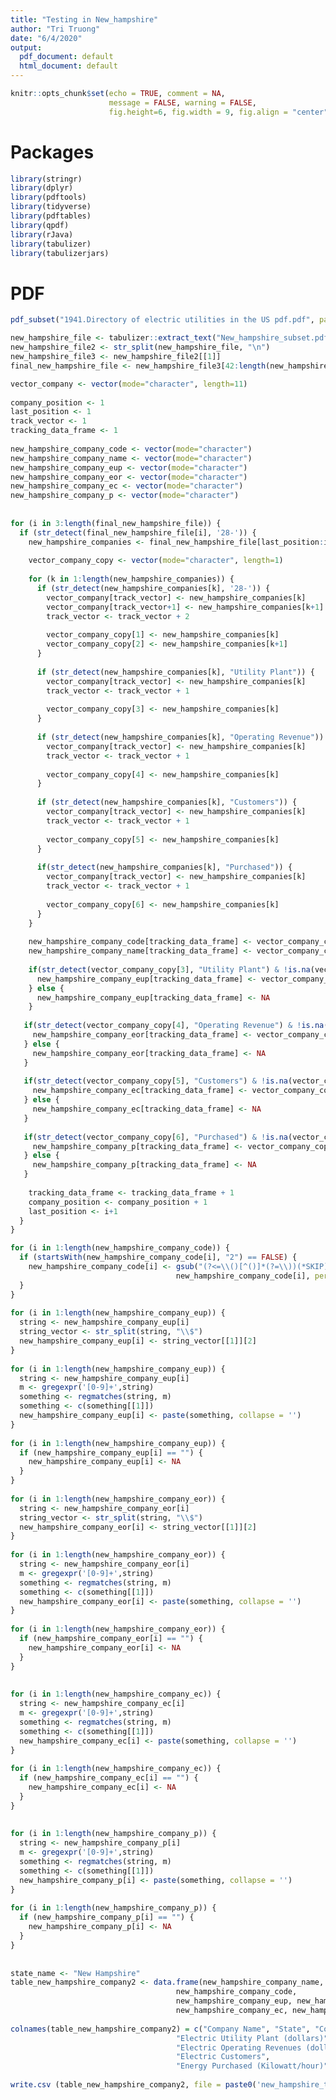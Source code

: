```yaml
---     
title: "Testing in New_hampshire"     
author: "Tri Truong"     
date: "6/4/2020"     
output:      
  pdf_document: default     
  html_document: default     
---     
```

      
```r
knitr::opts_chunk$set(echo = TRUE, comment = NA,      
                      message = FALSE, warning = FALSE,     
                      fig.height=6, fig.width = 9, fig.align = "center")     
```     
      
# Packages     
      
```r
library(stringr)     
library(dplyr)     
library(pdftools)     
library(tidyverse)     
library(pdftables)     
library(qpdf)     
library(rJava)     
library(tabulizer)     
library(tabulizerjars)     
```     
      
# PDF     
      
```r
pdf_subset("1941.Directory of electric utilities in the US pdf.pdf", page= 588:595, output= "New_hampshire_subset.pdf")     
```     
      
      
```r
new_hampshire_file <- tabulizer::extract_text("New_hampshire_subset.pdf")     
new_hampshire_file2 <- str_split(new_hampshire_file, "\n")     
new_hampshire_file3 <- new_hampshire_file2[[1]]     
final_new_hampshire_file <- new_hampshire_file3[42:length(new_hampshire_file3)]     
```     
  
     
      
```r
vector_company <- vector(mode="character", length=11)     
      
company_position <- 1     
last_position <- 1     
track_vector <- 1     
tracking_data_frame <- 1     
      
new_hampshire_company_code <- vector(mode="character")     
new_hampshire_company_name <- vector(mode="character")     
new_hampshire_company_eup <- vector(mode="character")     
new_hampshire_company_eor <- vector(mode="character")     
new_hampshire_company_ec <- vector(mode="character")     
new_hampshire_company_p <- vector(mode="character")     
      
      
for (i in 3:length(final_new_hampshire_file)) {     
  if (str_detect(final_new_hampshire_file[i], '28-')) {     
    new_hampshire_companies <- final_new_hampshire_file[last_position:i-1]     
         
    vector_company_copy <- vector(mode="character", length=1)     
         
    for (k in 1:length(new_hampshire_companies)) {     
      if (str_detect(new_hampshire_companies[k], '28-')) {     
        vector_company[track_vector] <- new_hampshire_companies[k]     
        vector_company[track_vector+1] <- new_hampshire_companies[k+1]     
        track_vector <- track_vector + 2     
             
        vector_company_copy[1] <- new_hampshire_companies[k]     
        vector_company_copy[2] <- new_hampshire_companies[k+1]     
      }     
           
      if (str_detect(new_hampshire_companies[k], "Utility Plant")) {     
        vector_company[track_vector] <- new_hampshire_companies[k]     
        track_vector <- track_vector + 1     
             
        vector_company_copy[3] <- new_hampshire_companies[k]     
      }     
           
      if (str_detect(new_hampshire_companies[k], "Operating Revenue")) {     
        vector_company[track_vector] <- new_hampshire_companies[k]     
        track_vector <- track_vector + 1     
             
        vector_company_copy[4] <- new_hampshire_companies[k]     
      }     
           
      if (str_detect(new_hampshire_companies[k], "Customers")) {     
        vector_company[track_vector] <- new_hampshire_companies[k]     
        track_vector <- track_vector + 1     
             
        vector_company_copy[5] <- new_hampshire_companies[k]     
      }     
           
      if(str_detect(new_hampshire_companies[k], "Purchased")) {     
        vector_company[track_vector] <- new_hampshire_companies[k]     
        track_vector <- track_vector + 1     
             
        vector_company_copy[6] <- new_hampshire_companies[k]     
      }     
    }     
        
    new_hampshire_company_code[tracking_data_frame] <- vector_company_copy[1]     
    new_hampshire_company_name[tracking_data_frame] <- vector_company_copy[2]     
         
    if(str_detect(vector_company_copy[3], "Utility Plant") & !is.na(vector_company_copy[3])) {     
      new_hampshire_company_eup[tracking_data_frame] <- vector_company_copy[3]     
    } else {     
      new_hampshire_company_eup[tracking_data_frame] <- NA     
    }     
         
   if(str_detect(vector_company_copy[4], "Operating Revenue") & !is.na(vector_company_copy[4])) {     
     new_hampshire_company_eor[tracking_data_frame] <- vector_company_copy[4]     
   } else {     
     new_hampshire_company_eor[tracking_data_frame] <- NA     
   }     
      
   if(str_detect(vector_company_copy[5], "Customers") & !is.na(vector_company_copy[5])) {     
     new_hampshire_company_ec[tracking_data_frame] <- vector_company_copy[5]     
   } else {     
     new_hampshire_company_ec[tracking_data_frame] <- NA     
   }     
      
   if(str_detect(vector_company_copy[6], "Purchased") & !is.na(vector_company_copy[6])) {     
     new_hampshire_company_p[tracking_data_frame] <- vector_company_copy[6]     
   } else {     
     new_hampshire_company_p[tracking_data_frame] <- NA     
   }     
      
    tracking_data_frame <- tracking_data_frame + 1     
    company_position <- company_position + 1     
    last_position <- i+1     
  }     
}     
```     
      
      
```r
for (i in 1:length(new_hampshire_company_code)) {     
  if (startsWith(new_hampshire_company_code[i], "2") == FALSE) {     
    new_hampshire_company_code[i] <- gsub("(?<=\\()[^()]*(?=\\))(*SKIP)(*F)|.", "",      
                                     new_hampshire_company_code[i], perl=T)     
  }     
}     
      
for (i in 1:length(new_hampshire_company_eup)) {     
  string <- new_hampshire_company_eup[i]     
  string_vector <- str_split(string, "\\$")     
  new_hampshire_company_eup[i] <- string_vector[[1]][2]     
}     
      
for (i in 1:length(new_hampshire_company_eup)) {     
  string <- new_hampshire_company_eup[i]     
  m <- gregexpr('[0-9]+',string)     
  something <- regmatches(string, m)     
  something <- c(something[[1]])     
  new_hampshire_company_eup[i] <- paste(something, collapse = '')     
}     
      
for (i in 1:length(new_hampshire_company_eup)) {     
  if (new_hampshire_company_eup[i] == "") {     
    new_hampshire_company_eup[i] <- NA     
  }     
}     
      
for (i in 1:length(new_hampshire_company_eor)) {     
  string <- new_hampshire_company_eor[i]     
  string_vector <- str_split(string, "\\$")     
  new_hampshire_company_eor[i] <- string_vector[[1]][2]     
}     
      
for (i in 1:length(new_hampshire_company_eor)) {     
  string <- new_hampshire_company_eor[i]     
  m <- gregexpr('[0-9]+',string)     
  something <- regmatches(string, m)     
  something <- c(something[[1]])     
  new_hampshire_company_eor[i] <- paste(something, collapse = '')     
}     
      
for (i in 1:length(new_hampshire_company_eor)) {     
  if (new_hampshire_company_eor[i] == "") {     
    new_hampshire_company_eor[i] <- NA     
  }     
}     
      
      
for (i in 1:length(new_hampshire_company_ec)) {     
  string <- new_hampshire_company_ec[i]     
  m <- gregexpr('[0-9]+',string)     
  something <- regmatches(string, m)     
  something <- c(something[[1]])     
  new_hampshire_company_ec[i] <- paste(something, collapse = '')     
}     
      
for (i in 1:length(new_hampshire_company_ec)) {     
  if (new_hampshire_company_ec[i] == "") {     
    new_hampshire_company_ec[i] <- NA     
  }     
}     
      
      
for (i in 1:length(new_hampshire_company_p)) {     
  string <- new_hampshire_company_p[i]     
  m <- gregexpr('[0-9]+',string)     
  something <- regmatches(string, m)     
  something <- c(something[[1]])     
  new_hampshire_company_p[i] <- paste(something, collapse = '')     
}     
      
for (i in 1:length(new_hampshire_company_p)) {     
  if (new_hampshire_company_p[i] == "") {     
    new_hampshire_company_p[i] <- NA     
  }     
}     
      
      
state_name <- "New Hampshire"     
table_new_hampshire_company2 <- data.frame(new_hampshire_company_name, state_name,      
                                     new_hampshire_company_code,      
                                     new_hampshire_company_eup, new_hampshire_company_eor,     
                                     new_hampshire_company_ec, new_hampshire_company_p)     
      
colnames(table_new_hampshire_company2) = c("Company Name", "State", "Company Code",      
                                     "Electric Utility Plant (dollars)",      
                                     "Electric Operating Revenues (dollars)",     
                                     "Electric Customers",      
                                     "Energy Purchased (Kilowatt/hour)")     
      
write.csv (table_new_hampshire_company2, file = paste0('new_hampshire_table_company_1941', '.csv'))     
```     
 
 
